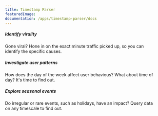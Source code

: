```yaml
---
title: Timestamp Parser
featuredImage: 
documentation: /apps/timestamp-parser/docs
---
```


<Section
    divider={false}
    title="Enhance event data by parsing standard timestamps into unique properties, enabling you to investigate time-based data fully."
    size="full"
    cols={3}
>
    <div>
        <h5>Identify virality</h5>
        <p>Gone viral? Hone in on the exact minute traffic picked up, so you can identify the specific causes.</p>
    </div>
    <div>
        <h5>Investigate user patterns</h5>
        <p>How does the day of the week affect user behavious? What about time of day? It's time to find out.</p>
    </div>
    <div>
        <h5>Explore seasonal events</h5>
        <p>Do irregular or rare events, such as holidays, have an impact? Query data on any timescale to find out.</p>
    </div>

</Section>

<TutorialsSlider topic="timestamp-parser" />

<Documentation />
